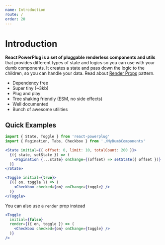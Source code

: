 ```yaml
---
name: Introduction
route: /
order: 20
---
```


# Introduction

**React PowerPlug is a set of pluggable renderless components and utils** that provides
different types of state and logics so you can use with your dumb components. It creates
a state and pass down the logic to the children, so you can handle your data.
Read about [Render Props](https://reactjs.org/docs/render-props.html) pattern.

- Dependency free
- Super tiny (~3kb)
- Plug and play
- Tree shaking friendly (ESM, no side effects)
- Well documented
- Bunch of awesome utilities

## Quick Examples

```jsx
import { State, Toggle } from 'react-powerplug'
import { Pagination, Tabs, Checkbox } from './MyDumbComponents'
```

```jsx
<State initial={{ offset: 0, limit: 10, totalCount: 200 }}>
  {({ state, setState }) => (
    <Pagination {...state} onChange={(offset) => setState({ offset })} />
  )}
</State>
```

```jsx
<Toggle initial={true}>
  {({ on, toggle }) => (
    <Checkbox checked={on} onChange={toggle} />
  )}
</Toggle>
```

You can also use a `render` prop instead

```jsx
<Toggle
  initial={false}
  render={({ on, toggle }) => (
    <Checkbox checked={on} onChange={toggle} />
  )}
/>
```
